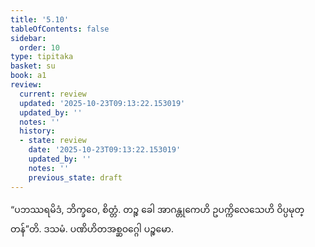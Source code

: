 ```yaml
---
title: '5.10'
tableOfContents: false
sidebar:
  order: 10
type: tipitaka
basket: su
book: a1
review:
  current: review
  updated: '2025-10-23T09:13:22.153019'
  updated_by: ''
  notes: ''
  history:
  - state: review
    date: '2025-10-23T09:13:22.153019'
    updated_by: ''
    notes: ''
    previous_state: draft
---
```



<ReviewStatus review={frontmatter.review} showDetails={true} />

<HypothesisAnnotation frontmatter={frontmatter} />

<DynamicBreadcrumb />

<Division number="50" book="a1" e="ch" v="15" p="9">

<Paragraph number="105" book="a1">
“ပဘဿရမိဒံ, ဘိက္ခဝေ, စိတ္တံ. တဉ္စ ခေါ အာဂန္တုကေဟိ ဥပက္ကိလေသေဟိ ဝိပ္ပမုတ္တန်”တိ.

</Paragraph>
</Division>

<Paragraph number="106" type="center" book="a1">
ဒသမံ.



</Paragraph>

<Paragraph number="107" type="center" book="a1">
ပဏိဟိတအစ္ဆဝဂ္ဂေါ ပဉ္စမော.
</Paragraph>